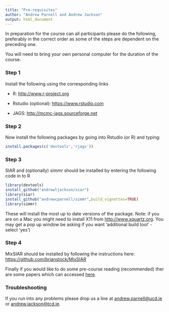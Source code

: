 ```yaml
---
title: "Pre-requisites"
author: "Andrew Parnell and Andrew Jackson"
output: html_document
---
```


In preparation for the course can all participants please do the following, preferably in the correct order as some of the steps are dependent on the preceding one.

You will need to bring your own personal computer for the duration of the course.

### Step 1

Install the following using the corresponding links

-	R: [http://www.r-project.org](http://www.r-project.org)

-	Rstudio (optional): [https://www.rstudio.com](https://www.rstudio.com)

-	JAGS: [http://mcmc-jags.sourceforge.net](http://sourceforge.net/projects/mcmc-jags/files/)

### Step 2

Now install the following packages by going into Rstudio (or R) and typing:
```r
install.packages(c('devtools','rjags'))
```

### Step 3

SIAR and (optionally) simmr should be installed by entering the following code in to R

```r
library(devtools) 
install_github("andrewljackson/siar") 
library(siar)
install_github("andrewcparnell/simmr",build_vignettes=TRUE) 
library(simmr)
```

These will install the most up to date versions of the package. Note: if you are on a Mac you might need to install X11 from [http://www.xquartz.org](http://www.xquartz.org). You may get a pop up window be asking if you want 'additional build tool' -select 'yes')

### Step 4

MixSIAR should be installed by following the instructions here: [https://github.com/brianstock/MixSIAR](https://github.com/brianstock/MixSIAR)
 
Finally if you would like to do some pre-course reading (recommended) ther are some papers which can accessed [here](https://github.com/andrewcparnell/simms_course/tree/master/papers).

### Troubleshooting

If you run into any problems please drop us a line at <andrew.parnell@ucd.ie> or <andrew.jackson@tcd.ie>.

